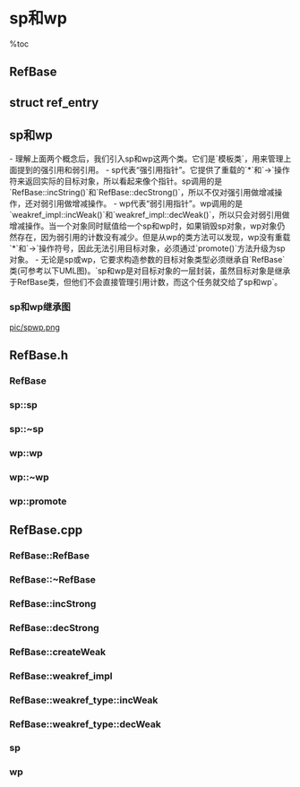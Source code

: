 = sp和wp =

%toc

== RefBase ==
{{{class="brush:text"
    从上一节的Binder类图，我们看出Binder相关类的基类是RefBase类。它的作用是为子类保持一个引用计数，只要是继承该类的子类，
当对象赋值，销毁等操作时，会自动保持当前的引用计数。RefBase在构造时会创建一个weakref_type类型对象，该类的实现子类为weakref_impl，
实际上RefBase是通过weakref_impl来实现引用计数的增减操作。
    从RefBase的构造方法和析构方法来看，只有当弱引用的计数为0，才会销毁weakref_impl对象。
}}}

== struct ref_entry ==
{{{class="brush:text"
    RefBase是通过weakref_impl来操作引用计数，那么weakref_impl又是如何实现呢？该类有个内部结构struct ref_entry，引用计数
是通过这个结构对象连接起来的链表。同时，在weakref_impl类中，包含两个ref_entry结构的成员，一个代表强引用，一个代表弱引用。
RefBase::incStrong会同时增加强引用计数和弱引用计数，而weakref_impl::incWeak只会增加弱引用计数，相对应的RefBase::decStrong
和weakref_impl::decWeak减少操作也是如此。由此得出当所有强引用对象计数为0时，其实弱引用计数还在，因此弱引用对象不会销毁。
}}}

== sp和wp ==
- 理解上面两个概念后，我们引入sp和wp这两个类。它们是`模板类`，用来管理上面提到的强引用和弱引用。
- sp代表“强引用指针”。它提供了重载的`*`和`->`操作符来返回实际的目标对象，所以看起来像个指针。sp调用的是`RefBase::incString()`和`RefBase::decStrong()`，所以不仅对强引用做增减操作，还对弱引用做增减操作。
- wp代表“弱引用指针”。wp调用的是`weakref_impl::incWeak()`和`weakref_impl::decWeak()`，所以只会对弱引用做增减操作。当一个对象同时赋值给一个sp和wp时，如果销毁sp对象，wp对象仍然存在，因为弱引用的计数没有减少。但是从wp的类方法可以发现，wp没有重载`*`和`->`操作符号，因此无法引用目标对象，必须通过`promote()`方法升级为sp对象。
- 无论是sp或wp，它要求构造参数的目标对象类型必须继承自`RefBase`类(可参考以下UML图)。`sp和wp是对目标对象的一层封装，虽然目标对象是继承于RefBase类，但他们不会直接管理引用计数，而这个任务就交给了sp和wp`。

=== sp和wp继承图 ===
[[pic/spwp.png]]

== RefBase.h ==
=== RefBase ===
{{{class="brush:c++"
class RefBase
{
public:
    // 增加强引用计数
    void            incStrong(const void* id) const;
    // 减少强引用计数
    void            decStrong(const void* id) const;
    ......
    
    // 内部类，表示弱引用
    class weakref_type
    {
    public:
        RefBase*            refBase() const;
        
        // 增加弱引用计数
        void                incWeak(const void* id);
        // 减少弱引用计数
        void                decWeak(const void* id);
        
        bool                attemptIncStrong(const void* id);
        bool                attemptIncWeak(const void* id);

        ......
    };
    
    weakref_type*   createWeak(const void* id) const;
            
    weakref_type*   getWeakRefs() const;
    ......

protected:
                            RefBase();
    virtual                 ~RefBase();
    
    //! Flags for extendObjectLifetime()
    enum {
        OBJECT_LIFETIME_WEAK    = 0x0001,
        OBJECT_LIFETIME_FOREVER = 0x0003
    };
    
    //! Flags for onIncStrongAttempted()
    enum {
        FIRST_INC_STRONG = 0x0001
    };
    
    virtual void            onFirstRef();
    virtual void            onLastStrongRef(const void* id);
    virtual bool            onIncStrongAttempted(uint32_t flags, const void* id);
    virtual void            onLastWeakRef(const void* id);

private:
    friend class weakref_type;
    class weakref_impl;
    
                    RefBase(const RefBase& o);
    RefBase&        operator=(const RefBase& o);
            
    weakref_impl* const mRefs;
};
}}}

=== sp::sp ===
{{{class="brush:c++"
template<typename T>
sp<T>::sp(T* other)
    : m_ptr(other)
{
    if (other) other->incStrong(this);
}
}}}

=== sp::~sp ===
{{{class="brush:c++"
template<typename T>
sp<T>::~sp()
{
    // 强引用对象计数减少
    if (m_ptr) m_ptr->decStrong(this);
}
}}}

=== wp::wp ===
{{{class="brush:c++"
template<typename T>
wp<T>::wp(T* other)
    : m_ptr(other)
{
    if (other) m_refs = other->createWeak(this);
}
}}}

=== wp::~wp ===
{{{class="brush:c++"
template<typename T>
wp<T>::~wp()
{
    if (m_ptr) m_refs->decWeak(this);
}
}}}

=== wp::promote ===
{{{class="brush:c++"
template<typename T>
sp<T> wp<T>::promote() const
{
    return sp<T>(m_ptr, m_refs);
}
}}}

== RefBase.cpp ==
=== RefBase::RefBase ===
{{{class="brush:c++"
RefBase::RefBase()
    : mRefs(new weakref_impl(this))
{
}
}}}

=== RefBase::~RefBase ===
{{{class="brush:c++"
RefBase::~RefBase()
{
    if (mRefs->mWeak == 0) {
        delete mRefs;
    }
}
}}}

=== RefBase::incStrong ===
{{{class="brush:c++"
void RefBase::incStrong(const void* id) const
{
    weakref_impl* const refs = mRefs;
    // 先添加弱引用对象
    refs->addWeakRef(id);
    // 添加弱引用计数
    refs->incWeak(id);
    
    // 再添加强引用对象
    refs->addStrongRef(id);
    const int32_t c = android_atomic_inc(&refs->mStrong);
    
    if (c != INITIAL_STRONG_VALUE)  {
        return;
    }

    android_atomic_add(-INITIAL_STRONG_VALUE, &refs->mStrong);
    const_cast<RefBase*>(this)->onFirstRef();
}
}}}

=== RefBase::decStrong ===
{{{class="brush:c++"
void RefBase::decStrong(const void* id) const
{
    weakref_impl* const refs = mRefs;
    refs->removeStrongRef(id);
    const int32_t c = android_atomic_dec(&refs->mStrong);
    
    if (c == 1) {
        const_cast<RefBase*>(this)->onLastStrongRef(id);
        if ((refs->mFlags&OBJECT_LIFETIME_WEAK) != OBJECT_LIFETIME_WEAK) {
            delete this;
        }
    }
    refs->removeWeakRef(id);
    refs->decWeak(id);
}
}}}

=== RefBase::createWeak ===
{{{class="brush:c++"
RefBase::weakref_type* RefBase::createWeak(const void* id) const
{
    mRefs->incWeak(id);
    return mRefs;
}
}}}


=== RefBase::weakref_impl ===
{{{class="brush:c++"
class RefBase::weakref_impl : public RefBase::weakref_type
{
public:
    volatile int32_t    mStrong;
    volatile int32_t    mWeak;
    RefBase* const      mBase;
    volatile int32_t    mFlags;

    weakref_impl(RefBase* base)
        : mStrong(INITIAL_STRONG_VALUE)
        , mWeak(0)
        , mBase(base)
        , mFlags(0)
    {
    }

    void addStrongRef(const void* /*id*/) { }
    void removeStrongRef(const void* /*id*/) { }
    void addWeakRef(const void* /*id*/) { }
    void removeWeakRef(const void* /*id*/) { }
    void printRefs() const { }
    void trackMe(bool, bool) { }

    ~weakref_impl()
    {
        LOG_ALWAYS_FATAL_IF(!mRetain && mStrongRefs != NULL, "Strong references remain!");
        LOG_ALWAYS_FATAL_IF(!mRetain && mWeakRefs != NULL, "Weak references remain!");
    }

    // 增加强引用计数
    void addStrongRef(const void* id)
    {
        addRef(&mStrongRefs, id, mStrong);
    }

    // 减少强引用计数
    void removeStrongRef(const void* id)
    {
        if (!mRetain)
            removeRef(&mStrongRefs, id);
        else
            addRef(&mStrongRefs, id, -mStrong);
    }

    // 增加弱引用计数
    void addWeakRef(const void* id)
    {
        addRef(&mWeakRefs, id, mWeak);
    }

    // 减少弱引用计数
    void removeWeakRef(const void* id)
    {
        if (!mRetain)
            removeRef(&mWeakRefs, id);
        else
            addRef(&mWeakRefs, id, -mWeak);
    }

private:
    // 引用计数数据结构
    struct ref_entry
    {
        ref_entry* next;
        const void* id;
#if DEBUG_REFS_CALLSTACK_ENABLED
        CallStack stack;
#endif
        int32_t ref;
    };

    void addRef(ref_entry** refs, const void* id, int32_t mRef)
    {
        if (mTrackEnabled) {
            AutoMutex _l(mMutex);
            ref_entry* ref = new ref_entry;
            // Reference count at the time of the snapshot, but before the
            // update.  Positive value means we increment, negative--we
            // decrement the reference count.
            ref->ref = mRef;
            ref->id = id;
#if DEBUG_REFS_CALLSTACK_ENABLED
            ref->stack.update(2);
#endif
            
            ref->next = *refs;
            *refs = ref;
        }
    }

    void removeRef(ref_entry** refs, const void* id)
    {
        if (mTrackEnabled) {
            AutoMutex _l(mMutex);
            
            ref_entry* ref = *refs;
            while (ref != NULL) {
                if (ref->id == id) {
                    *refs = ref->next;
                    delete ref;
                    return;
                }
                
                refs = &ref->next;
                ref = *refs;
            }
        }
    }
    ......

    Mutex mMutex;
    // 强引用对象
    ref_entry* mStrongRefs;
    // 弱引用对象
    ref_entry* mWeakRefs;

    bool mTrackEnabled;
    bool mRetain;

#if 0
    mutable Mutex mMutex;
    KeyedVector<const void*, int32_t> mStrongRefs;
    KeyedVector<const void*, int32_t> mWeakRefs;
#endif

#endif
};
}}}

=== RefBase::weakref_type::incWeak ===
{{{class="brush:c++"
void RefBase::weakref_type::incWeak(const void* id)
{
    weakref_impl* const impl = static_cast<weakref_impl*>(this);
    impl->addWeakRef(id);
    const int32_t c = android_atomic_inc(&impl->mWeak);
}
}}}

=== RefBase::weakref_type::decWeak ===
{{{class="brush:c++"
void RefBase::weakref_type::decWeak(const void* id)
{
    weakref_impl* const impl = static_cast<weakref_impl*>(this);
    impl->removeWeakRef(id);
    const int32_t c = android_atomic_dec(&impl->mWeak);
    if (c != 1) return;
    
    if ((impl->mFlags&OBJECT_LIFETIME_WEAK) != OBJECT_LIFETIME_WEAK) {
        if (impl->mStrong == INITIAL_STRONG_VALUE)
            delete impl->mBase;
        else {
            delete impl;
        }
    } else {
        impl->mBase->onLastWeakRef(id);
        if ((impl->mFlags&OBJECT_LIFETIME_FOREVER) != OBJECT_LIFETIME_FOREVER) {
            delete impl->mBase;
        }
    }
}
}}}

=== sp ===
{{{class="brush:c++"
template <typename T>
class sp
{
public:
    typedef typename RefBase::weakref_type weakref_type;
    
    inline sp() : m_ptr(0) { }

    sp(T* other);
    sp(const sp<T>& other);
    template<typename U> sp(U* other);
    template<typename U> sp(const sp<U>& other);

    ~sp();
    
    sp& operator = (T* other);
    sp& operator = (const sp<T>& other);
    
    template<typename U> sp& operator = (const sp<U>& other);
    template<typename U> sp& operator = (U* other);
    
    void force_set(T* other);
    void clear();
    
    // 可以对对象进行操作
    inline  T&      operator* () const  { return *m_ptr; }
    inline  T*      operator-> () const { return m_ptr;  }
    inline  T*      get() const         { return m_ptr; }

    COMPARE(==)
    COMPARE(!=)
    COMPARE(>)
    COMPARE(<)
    COMPARE(<=)
    COMPARE(>=)

private:    
    template<typename Y> friend class sp;
    template<typename Y> friend class wp;

    sp(T* p, weakref_type* refs);
    T*              m_ptr;
};
}}}

=== wp ===
{{{class="brush:c++"
template <typename T>
class wp
{
public:
    typedef typename RefBase::weakref_type weakref_type;
    
    inline wp() : m_ptr(0) { }

    wp(T* other);
    wp(const wp<T>& other);
    wp(const sp<T>& other);
    template<typename U> wp(U* other);
    template<typename U> wp(const sp<U>& other);
    template<typename U> wp(const wp<U>& other);

    ~wp();
    
    wp& operator = (T* other);
    wp& operator = (const wp<T>& other);
    wp& operator = (const sp<T>& other);
    
    template<typename U> wp& operator = (U* other);
    template<typename U> wp& operator = (const wp<U>& other);
    template<typename U> wp& operator = (const sp<U>& other);
    
    void set_object_and_refs(T* other, weakref_type* refs);

    // 升级成sp
    // 缺少目标对象的引用，因此无法使用目标对象
    sp<T> promote() const;

    void clear();

    inline  weakref_type* get_refs() const { return m_refs; }
    inline  T* unsafe_get() const { return m_ptr; }
        
    COMPARE(==)
    COMPARE(!=)
    COMPARE(>)
    COMPARE(<)
    COMPARE(<=)
    COMPARE(>=)

private:
    template<typename Y> friend class sp;
    template<typename Y> friend class wp;

    T*              m_ptr;
    weakref_type*   m_refs;
};
}}}


